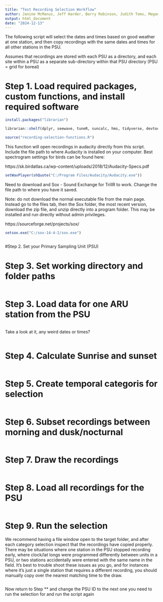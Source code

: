 ```yaml
---
title: "Test Recording Selection Workflow"
author: Janine McManus, Jeff Harder, Barry Robinson, Judith Toms, Megan Edgar, Steve Van Wilgenburg
output: html_document
date: "2024-12-13"
---
```


The following script will select the dates and times based on good weather at one station, and then copy recordings with the same
dates and times for all other stations in the PSU.


Assumes that recordings are stored with each PSU as a directory, and each site within a PSU as a separate
sub-directory within that PSU directory (PSU = grid for boreal)


####################################################################################################
# Step 1. Load required packages, custom functions, and install required software


```r

install.packages("librarian")

librarian::shelf(dplyr, seewave, tuneR, suncalc, hms, tidyverse, devtools, deanrobertevans / TrillR)

```
```r
source("recording-selection-functions.R")

```


This function will open recordings in audacity directly from this script. Include the file path to where Audacity is installed on your computer. Best spectrogram settings for birds can be found here:

https://sk.birdatlas.ca/wp-content/uploads/2018/12/Audacity-Specs.pdf

```r
setWavPlayer(shQuote("C:/Program Files/Audacity/Audacity.exe"))
```

Need to download and Sox - Sound Exchange for TrillR to work. Change the file path to where you have it saved.

Note: do not download the normal executable file from the main page. Instead go to the files tab, then the Sox folder,
the most recent version, download the zip file, and unzip directly into a program folder. This may be installed and run directly without admin privileges. 

https://sourceforge.net/projects/sox/

```r
setsox.exe("C:/sox-14-4-2/sox.exe")
```


```r

```

#Step 2. Set your Primary Sampling Unit (PSU)


# Step 3. Set working directory and folder paths

```r

```


# Step 3. Load data for one ARU station from the PSU

```r

```

Take a look at it, any weird dates or times?

```r

```

# Step 4. Calculate Sunrise and sunset

```r

```


# Step 5. Create temporal categoris for selection

```r

```


# Step 6. Subset recordings between morning and dusk/nocturnal

```r

```


# Step 7. Draw the recordings

```r

```

# Step 8. Load all recordings for the PSU

```r

```

# Step 9. Run the selection

We recommend having a file window open to the target folder, and after each category selection inspect that the recordings have copied properly. There may be situations where one station in the PSU stopped recording early, where clock/lat longs were programmed differently between units in a PSU, or two stations accidentally were entered with the same name in the field. It's best to trouble shoot these issues as you go, and for instances where it's just a single station that requires a different recording, you should manually copy over the nearest matching time to the draw.

```r

```
 
 
Now return to Step ** and change the PSU ID to the next one you need to run the selection for and run the script again
 